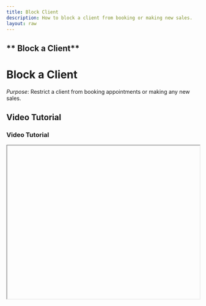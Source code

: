 ```yaml
---
title: Block Client
description: How to block a client from booking or making new sales.
layout: raw
---
```



<div className="mdx-content">

## ** Block a Client**

<h1 className="text-3xl font-bold text-gray-900 mb-4">Block a Client</h1>  

*Purpose*: Restrict a client from booking appointments or making any new sales.

## Video Tutorial

<h3 className="text-xl font-medium text-gray-800 mb-2">Video Tutorial</h3>

<iframe
  width="100%"
  height="400"
  title="Block client tutorial"
  allowFullScreen
  className="rounded-lg"
/>

---

## Steps:

<h2 className="text-2xl font-semibold text-gray-800 mt-8 mb-4">Step-by-step Instructions</h2>

❶ **Open the Clients Page**  
Go to the **Clients** section in the main navigation.

❷ **Find the Client**  
Locate the client you want to block. Click the **three-dot menu** next to their row.

❸ **Click “Block”**  
From the dropdown, select the **“Block”** option.

❹ **Confirm the Action**  
A confirmation dialog will appear explaining that the client will no longer be able to book or make new purchases.

❺ **Proceed with Blocking**  
Click the **“Confirm”** button to block the client.

❻ **Success Notification**  
A message will confirm that the client has been successfully blocked.

❼ **Client Status Update**  
The client’s profile will now show a status of **Blocked**.

---

**Tip for Admins or Managers**:  
Use this feature to prevent further interaction from clients who breach terms or have unresolved issues.

<div className="space-y-4 mt-6">

<div className="my-10 border-t border-gray-200" />

## More questions about this

<h3 className="text-xl font-semibold text-black mb-4 mt-10"> More questions about this?</h3>
</div>
<div className="space-y-4 mt-6">
  <details className="bg-white rounded-md p-4 border border-gray-300">
  <summary
    className="font-medium text-base text-gray-900"
    style={{
      backgroundColor: 'transparent',
      outline: 'none',
      cursor: 'pointer',
      userSelect: 'none',
      listStyle: 'none',
    }}
  >Can I unblock a client later?</summary>
   <p className="mt-2 text-sm text-gray-700">
      Yes, simply return to the client’s profile, click the three-dot menu, and select “Unblock”.
    </p>
  </details>

  <details className="bg-white rounded-md p-4 border border-gray-300">
  <summary
    className="font-medium text-base text-gray-900"
    style={{
      backgroundColor: 'transparent',
      outline: 'none',
      cursor: 'pointer',
      userSelect: 'none',
      listStyle: 'none',
    }}
  >Will the client be notified?</summary>
    <p className="mt-2 text-sm text-gray-700">
      No, blocking a client is internal. They will not receive a notification.
    </p>
  </details>
</div>
</div>

---

<div className="space-y-4 mt-6">

<div className="my-10 border-t border-gray-200" />

<div className="mdx-content mt-10">

Was this article helpful?

<div style={{ display: 'flex', gap: '1rem' }}>
  <button style={{ padding: '0.5rem', borderRadius: '9999px', backgroundColor: '#f0f0f0' }}>
    <FaThumbsUp/>
  </button>
  <button style={{ padding: '0.5rem', borderRadius: '9999px', backgroundColor: '#f0f0f0' }}>
    <FaThumbsDown/>
  </button>
</div>
</div>

---
</div>
